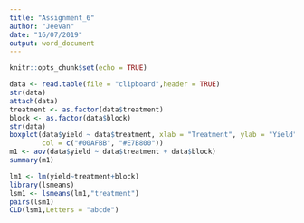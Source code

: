 ---
title: "Assignment_6"
author: "Jeevan"
date: "16/07/2019"
output: word_document
---

```{r setup, include=FALSE}
knitr::opts_chunk$set(echo = TRUE)
```

```{r}
data <- read.table(file = "clipboard",header = TRUE)
str(data)
attach(data)
treatment <- as.factor(data$treatment)
block <- as.factor(data$block)
str(data)
boxplot(data$yield ~ data$treatment, xlab = "Treatment", ylab = "Yield",
        col = c("#00AFBB", "#E7B800")) 
m1 <- aov(data$yield ~ data$treatment + data$block)
summary(m1)

```

```{r}
lm1 <- lm(yield~treatment+block)
library(lsmeans)
lsm1 <- lsmeans(lm1,"treatment")
pairs(lsm1)
CLD(lsm1,Letters = "abcde")
```

